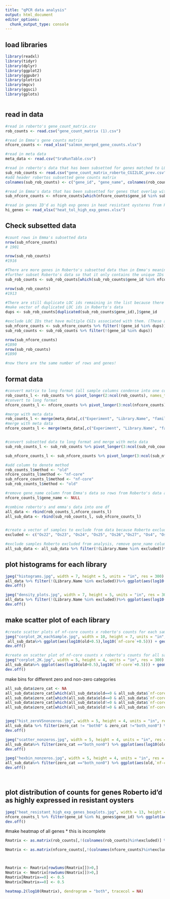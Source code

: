 ```yaml
---
title: "qPCR data analysis"
output: html_document
editor_options: 
  chunk_output_type: console
---
```


## load libraries
```r
library(readxl)
library(tidyr)
library(dplyr)
library(ggplot2)
library(ggpubr)
library(plotrix)
library(mgcv)
library(ggsci)
library(gplots)



```


## read in data

```r
#read in roberto's gene_count_matrix.csv
rob_counts <- read.csv("gene_count_matrix (1).csv")

#read in Emma's gene counts matrix
nfcore_counts <- read_xlsx("salmon_merged_gene_counts.xlsx")

#read in meta data
meta_data <- read.csv("SraRunTable.csv")

#read in roberto's data that has been subsetted for genes matched to LOC IDs using the genome compare files (see jupyter notebook)
sub_rob_counts <- read.csv("gene_count_matrix_roberto_CGI2LOC_prev.csv", header =F)
#add header robertos subsetted gene counts matrix
colnames(sub_rob_counts) <- c("gene_id", "gene_name", colnames(rob_counts[,2:ncol(rob_counts)]))

#read in Emma's data that has been subsetted for genes that overlap with roberto's subsetted genes
sub_nfcore_counts <- nfcore_counts[which(nfcore_counts$gene_id %in% sub_rob_counts$gene_id),]

#read in genes ID'd as high exp genes in heat resistant oysteres from Roberto's paper (copied from supp table 6)
hi_genes <- read_xlsx("heat_tol_high_exp_genes.xlsx")

```


## Check subsetted data
```r
#count rows in Emma's subsetted data
nrow(sub_nfcore_counts)
# 1901

nrow(sub_rob_counts)
#1916

#There are more genes in Roberto's subsetted data than in Emma's meaning some LOC ids are listed multiple times
#further subset Roberto's data so that it only contains the unique IDs that are in Emma's subsetted data
sub_rob_counts <- sub_rob_counts[which(sub_rob_counts$gene_id %in% nfcore_counts$gene_id),]

nrow(sub_rob_counts)
#1913

#There are still duplicate LOC ids remaining in the list because there are still more genes in Roberto's data
#make vector of duplicated LOC ids in Roberto's data
dups <- sub_rob_counts[duplicated(sub_rob_counts$gene_id),]$gene_id

#exclude LOC IDs that have multiple CGIs associated with them. (These are genes that were previously annotated as multiple genes and are now merged into one)
sub_nfcore_counts <- sub_nfcore_counts %>% filter(!(gene_id %in% dups))
sub_rob_counts <- sub_rob_counts %>% filter(!(gene_id %in% dups))

nrow(sub_nfcore_counts)
#1890
nrow(sub_rob_counts)
#1890

#now there are the same number of rows and genes!
```


## format data
```r
#convert matrix to long format (all sample columns condense into one column with counts in another column)
rob_counts_l <- rob_counts %>% pivot_longer(2:ncol(rob_counts), names_to = "Library.Name", values_to = "counts")
#convert to long format
nfcore_counts_l <- nfcore_counts %>% pivot_longer(3:ncol(nfcore_counts), names_to = "Experiment", values_to = "counts")

#merge with meta data
rob_counts_l <- merge(meta_data[,c("Experiment", "Library.Name", "family", "timepoint..day.","trait")], rob_counts_l, by = "Library.Name")
#merge with meta data
nfcore_counts_l <- merge(meta_data[,c("Experiment", "Library.Name", "family", "timepoint..day.","trait")],nfcore_counts_l, by = "Experiment")


#convert subsetted data to long format and merge with meta data
sub_rob_counts_l <- sub_rob_counts %>% pivot_longer(3:ncol(sub_rob_counts), names_to = "Library.Name", values_to = "counts") %>% left_join(meta_data[,c("Experiment", "Library.Name", "family", "timepoint..day.","trait")], by = "Library.Name")

sub_nfcore_counts_l <- sub_nfcore_counts %>% pivot_longer(3:ncol(sub_nfcore_counts), names_to = "Experiment", values_to = "counts") %>% left_join(meta_data[,c("Experiment", "Library.Name", "family", "timepoint..day.","trait")], by = "Experiment")

#add column to denote method
rob_counts_l$method <- "old"
nfcore_counts_l$method <- "nf-core"
sub_nfcore_counts_l$method <- "nf-core"
sub_rob_counts_l$method <- "old"

#remove gene_name column from Emma's data so rows from Roberto's data and Emma's data can be combined
nfcore_counts_l$gene_name <- NULL

#combine roberto's and emma's data into one df
all_data <- rbind(rob_counts_l,nfcore_counts_l)
all_sub_data <- rbind(sub_rob_counts_l, sub_nfcore_counts_l)


#create a vector of samples to exclude from data because Roberto excluded these from his comparisons
excluded <- c("Os22", "Os23", "Os24", "Os25", "Os26","Os27", "Os4", "Os5", "Os6", "Os7", "Os8", "Os9")

#exclude samples Roberto excluded from analysis, remove gene_name column and spread methods column out so that it can be plotted as as a scatter plot
all_sub_data <- all_sub_data %>% filter(!(Library.Name %in% excluded))%>% dplyr::select(-gene_name) %>% pivot_wider(names_from = method, values_from = counts)

```


## plot histograms for each library
```r
jpeg("histograms.jpg", width = 7, height = 5, units = "in", res = 300)
all_data %>% filter(!(Library.Name %in% excluded))%>% ggplot(aes(log10(counts), fill = method)) + geom_histogram(alpha = 0.5) + labs(x = "counts (log10)", y = "# genes") + theme_bw() + facet_wrap(~Library.Name)
dev.off()

jpeg("density_plots.jpg", width = 7, height = 5, units = "in", res = 300)
all_data %>% filter(!(Library.Name %in% excluded))%>% ggplot(aes(log10(counts), color = method,fill = method, alpha = 0.2)) + geom_density(alpha = 0.2) + labs(x = "counts (log10)", y = "% genes") + theme_bw() + facet_wrap(~Library.Name)
dev.off()

```

## make scatter plot of each library
```r
#create scatter plots of nf-core counts x roberto's counts for each sample
jpeg("corplot_2K_eachSample.jpg", width = 10, height = 7, units = "in", res = 300)
 all_sub_data%>% ggplot(aes(log10(old+0.5),log10(`nf-core`+0.5))) + geom_point() + labs(x = "Roberto counts (log10(+0.5))", y = "nf-core counts (log10(+0.5))") + theme_bw() + facet_wrap(~Library.Name) + ggtitle("1,890 overlapping genes comparing to prev.txt doc")
dev.off()

#create on scatter plot of nf-core counts x roberto's counts for all samples
jpeg("corplot_2K.jpg", width = 5, height = 4, units = "in", res = 300)
all_sub_data%>% ggplot(aes(log10(old+0.5),log10(`nf-core`+0.5))) + geom_point() + labs(x = "Roberto counts (log10(+0.5))", y = "nf-core counts (log10(+0.5))") + theme_bw() + ggtitle("1,890 overlapping genes comparing to prev.txt doc")
dev.off()


```


make bins for different zero and non-zero categories
```r
all_sub_data$zero_cat <- NA
all_sub_data$zero_cat[which(all_sub_data$old==0 & all_sub_data$`nf-core`==0)] <- "both_0"
all_sub_data$zero_cat[which(all_sub_data$old==0 & all_sub_data$`nf-core`!=0)] <- "emma_only"
all_sub_data$zero_cat[which(all_sub_data$old!=0 & all_sub_data$`nf-core`==0)] <- "rob_only"
all_sub_data$zero_cat[which(all_sub_data$old!=0 & all_sub_data$`nf-core`!=0)] <- "both_non0"


jpeg("hist_zeroVSnonzeros.jpg", width = 5, height = 4, units = "in", res = 300)
all_sub_data %>% filter(zero_cat != "both0" & zero_cat !="both_non0") %>% pivot_longer(7:8, names_to = "method", values_to = "count")%>% filter(count !=0) %>%ggplot(aes(x = log10(count), fill = zero_cat)) + geom_histogram(position = position_dodge()) + theme_bw() + labs(x = "counts(log10)", y= "# genes", fill = "method") + ggtitle("Genes with 0 counts in one method and non-zero in the other\n (9,065 non-zero in Emma's and 796 non-zero in Roberto's only)")
dev.off()

jpeg("scatter_nonzeros.jpg", width = 5, height = 4, units = "in", res = 300)
all_sub_data%>% filter(zero_cat =="both_non0") %>% ggplot(aes(log10(old+0.5),log10(`nf-core`+0.5))) + geom_point() + labs(x = "Roberto counts (log10(+0.5))", y = "nf-core counts (log10(+0.5))") + theme_bw() + ggtitle("3,959 genes with non-zero counts in both methods ")
dev.off()

jpeg("hexbin_nonzeros.jpg", width = 5, height = 4, units = "in", res = 300)
all_sub_data%>% filter(zero_cat =="both_non0") %>% ggplot(aes(old,`nf-core`)) + geom_hex() + labs(x = "Roberto counts", y = "nf-core counts") + theme_bw() + ggtitle("3,959 genes with non-zero counts in both methods ")
dev.off()




```



## plot distribution of counts for genes Roberto id'd as highly expressed in resistant oysters
```r
jpeg("heat_resistant_high_exp_genes_boxplots.jpg", width = 13, height = 10, units = "in", res = 300)
nfcore_counts_l %>% filter(gene_id %in% hi_genes$gene_id) %>% ggplot(aes(x = trait,y = log10(counts+0.5), group = interaction(gene_id,trait),fill = trait))+ geom_violin(alpha = 0.5)+ geom_boxplot(width = 0.2, alpha = 0.2, outlier.shape = NA)+geom_jitter(alpha = 0.5,size = 1.2, width = 0.1) + theme_bw()+ theme(axis.text.x = element_text(angle = 45, hjust = 1))+ labs(y = "log10(counts + 0.5)", fill = "sample")+ facet_wrap(~gene_id, scale = "free") +ggtitle("genes Roberto id'd as high exp. in resistant samples")+  theme(axis.title.x=element_blank(),axis.text.x=element_blank(),axis.ticks.x=element_blank())
dev.off()

```


#make heatmap of all genes * this is incomplete

```r
Rmatrix <- as.matrix(rob_counts[,!(colnames(rob_counts)%in%excluded)] %>% dplyr::select(-gene_id) )

Nmatrix <- as.matrix(nfcore_counts[,!(colnames(nfcore_counts)%in%excluded)]  %>% dplyr::select(-gene_id) %>% dplyr::select(-gene_name))



Rmatrix <- Rmatrix[rowSums(Rmatrix[])>0,]
Nmatrix <- Nmatrix[rowSums(Nmatrix[])>0,]
Rmatrix[Rmatrix==0] <- 0.5
Nmatrix[Nmatrix==0] <- 0.5

heatmap.2(log10(Rmatrix), dendrogram = "both", tracecol = NA)
  
```  

